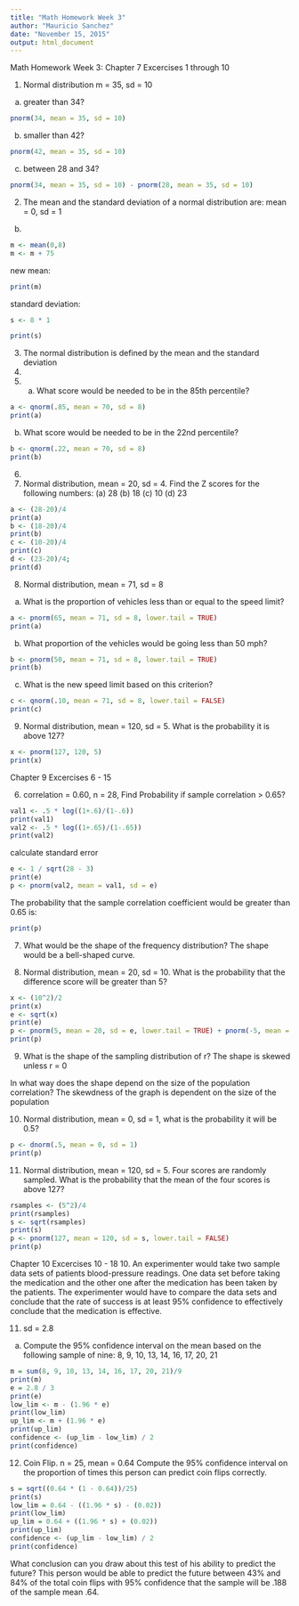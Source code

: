 ```yaml
---
title: "Math Homework Week 3"
author: "Mauricio Sanchez"
date: "November 15, 2015"
output: html_document
---
```


Math Homework Week 3: Chapter 7 
Excercises 1 through 10

1. Normal distribution m = 35, sd = 10
a) greater than 34?
```r
pnorm(34, mean = 35, sd = 10)
```
b) smaller than 42?
```r
pnorm(42, mean = 35, sd = 10)
```
c) between 28 and 34?
```r
pnorm(34, mean = 35, sd = 10) - pnorm(28, mean = 35, sd = 10)
```

2. The mean and the standard deviation of a normal distribution are: mean = 0, sd = 1
b)
```r
m <- mean(0,8)
m <- m + 75
```
new mean:
```r
print(m)
```
standard deviation:
```r
s <- 8 * 1
```
```r
print(s)
```

3. The normal distribution is defined by the mean and the standard deviation
4.
5. a) What score would be needed to be in the 85th percentile?
```r
a <- qnorm(.85, mean = 70, sd = 8)
print(a)
```
b) What score would be needed to be in the 22nd percentile?
```r
b <- qnorm(.22, mean = 70, sd = 8)
print(b)
```
6. 
7. Normal distribution, mean = 20, sd = 4. Find the Z
scores for the following numbers: (a) 28 (b) 18 (c) 10 (d) 23
```r
a <- (28-20)/4
print(a)
b <- (18-20)/4
print(b)
c <- (10-20)/4
print(c)
d <- (23-20)/4;
print(d)
```
8. Normal distribution, mean = 71, sd = 8
a) What is the proportion of vehicles less than or equal to the speed limit?
```r
a <- pnorm(65, mean = 71, sd = 8, lower.tail = TRUE)
print(a)
```
b) What proportion of the vehicles would be going less than 50 mph?
```r
b <- pnorm(50, mean = 71, sd = 8, lower.tail = TRUE)
print(b)
```
c) What is the new speed limit based on this criterion?
```r
c <- qnorm(.10, mean = 71, sd = 8, lower.tail = FALSE)
print(c)
```
9. Normal distribution, mean = 120, sd = 5. What is the probability it is above 127?
```r
x <- pnorm(127, 120, 5)
print(x)
```

Chapter 9
Excercises 6 - 15

6. correlation = 0.60, n = 28, Find Probability if sample correlation > 0.65?
```r
val1 <- .5 * log((1+.6)/(1-.6))
print(val1)
val2 <- .5 * log((1+.65)/(1-.65))
print(val2)
```
calculate standard error
```r
e <- 1 / sqrt(28 - 3)
print(e)
p <- pnorm(val2, mean = val1, sd = e)
```
The probability that the sample correlation coefficient would be greater than 0.65 is:
```r
print(p)
```
7. What would be the shape of the frequency distribution?
The shape would be a bell-shaped curve. 

8. Normal distribution, mean = 20, sd = 10. What is the probability that the difference score will be greater than 5?
```r
x <- (10^2)/2
print(x)
e <- sqrt(x)
print(e)
p <- pnorm(5, mean = 20, sd = e, lower.tail = TRUE) + pnorm(-5, mean = 20, sd = e)
print(p)
```
9. What is the shape of the sampling distribution of r? 
The shape is skewed unless r = 0

In what way does the shape depend on the size of the population correlation?
The skewdness of the graph is dependent on the size of the population

10. Normal distribution, mean = 0, sd = 1, what is the probability it will be 0.5?
```r
p <- dnorm(.5, mean = 0, sd = 1)
print(p)
```

11. Normal distribution, mean = 120, sd = 5. Four scores are randomly sampled. What is the probability that the mean of the four scores is above 127?
```r
rsamples <- (5^2)/4
print(rsamples)
s <- sqrt(rsamples)
print(s)
p <- pnorm(127, mean = 120, sd = s, lower.tail = FALSE)
print(p)
```

Chapter 10
Excercises 10 - 18
10.
An experimenter would take two sample data sets of patients blood-pressure readings. One data set before taking the medication and the other one after the medication has been taken by the patients. The experimenter would have to compare the data sets and conclude that the rate of success is at least 95% confidence to effectively conclude that the medication is effective.

11. sd = 2.8
a) Compute the 95% confidence interval on the mean based on the following sample of nine: 8, 9, 10, 13, 14, 16, 17, 20, 21
```r
m = sum(8, 9, 10, 13, 14, 16, 17, 20, 21)/9
print(m)
e = 2.8 / 3
print(e)
low_lim <- m - (1.96 * e)
print(low_lim)
up_lim <- m + (1.96 * e)
print(up_lim)
confidence <- (up_lim - low_lim) / 2
print(confidence)
```

12. Coin Flip. n = 25, mean = 0.64 Compute the 95% confidence interval on the proportion of times this person can predict coin flips correctly.
```r
s = sqrt((0.64 * (1 - 0.64))/25)
print(s)
low_lim = 0.64 - ((1.96 * s) - (0.02))
print(low_lim)
up_lim = 0.64 + ((1.96 * s) + (0.02))
print(up_lim)
confidence <- (up_lim - low_lim) / 2
print(confidence)
```
What conclusion can you draw about this test of his ability to predict the future?
This person would be able to predict the future between 43% and 84% of the total coin flips with 95% confidence that the sample will be .188 of the sample mean .64.

